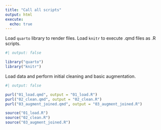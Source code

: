```yaml
---
title: "Call all scripts"
output: html
execute:
  echo: true
---
```


Load `quarto` library to render files. Load `knitr` to execute .qmd files as .R scripts.

```r
#| output: false

library("quarto")
library("knitr")
```

Load data and perform initial cleaning and basic augmentation.

```r
#| output: false

purl("01_load.qmd", output = "01_load.R")
purl("02_clean.qmd", output = "02_clean.R")
purl("03_augment_joined.qmd", output = "03_augment_joined.R")

source("01_load.R")
source("02_clean.R")
source("03_augment_joined.R")
```
